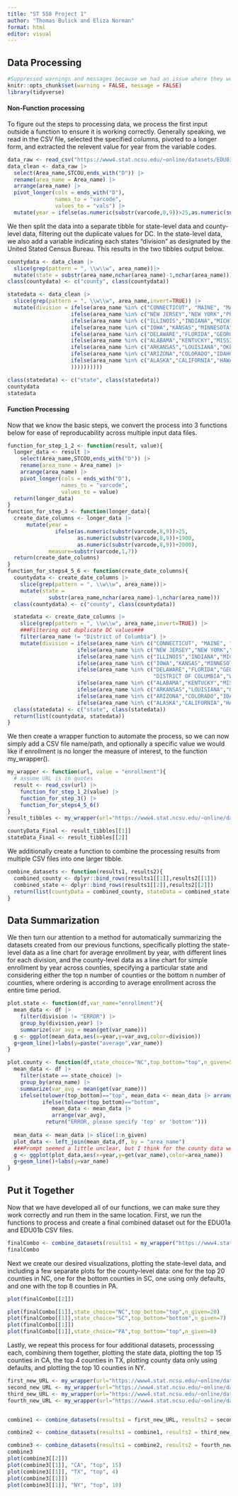 ```yaml
---
title: "ST 558 Project 1"
author: "Thomas Bulick and Eliza Norman"
format: html
editor: visual
---
```


## Data Processing

```r
#Suppressed warnings and messages because we had an issue where they were happening for reading in CSV's even when nothing was wrong
knitr::opts_chunk$set(warning = FALSE, message = FALSE) 
library(tidyverse)
```

#### Non-Function processing

To figure out the steps to processing data, we process the first input outside a function to ensure it is working correctly. Generally speaking, we read in the CSV file, selected the specified columns, pivoted to a longer form, and extracted the relevent value for year from the variable codes.
```r
data_raw <- read_csv("https://www4.stat.ncsu.edu/~online/datasets/EDU01a.csv")
data_clean <- data_raw |>
  select(Area_name,STCOU,ends_with("D")) |>
  rename(area_name = Area_name) |>
  arrange(area_name) |> 
  pivot_longer(cols = ends_with("D"), 
               names_to = "varcode", 
               values_to = "vals") |>
  mutate(year = ifelse(as.numeric(substr(varcode,8,9))>25,as.numeric(substr(varcode,8,9))+1900,as.numeric(substr(varcode,8,9))+2000),measure=substr(varcode,1,7))
```

We then split the data into a separate tibble for state-level data and county-level data, filtering out the duplicate values for DC. In the state-level data, we also add a variable indicating each states "division" as designated by the United Stated Census Bureau. This results in the two tibbles output below.

```r
countydata <- data_clean |>
  slice(grep(pattern = ", \\w\\w", area_name))|>
  mutate(state = substr(area_name,nchar(area_name)-1,nchar(area_name)))
class(countydata) <- c("county", class(countydata))

statedata <- data_clean |>
  slice(grep(pattern = ", \\w\\w", area_name,invert=TRUE)) |>
  mutate(division = ifelse(area_name %in% c("CONNECTICUT", "MAINE", "MASSACHUSETTS", "NEW HAMPSHIRE", "RHODE ISLAND", "VERMONT"),"1",
                    ifelse(area_name %in% c("NEW JERSEY","NEW YORK","PENNSYLVANIA"),"2",
                    ifelse(area_name %in% c("ILLINOIS","INDIANA","MICHIGAN","OHIO","WISCONSIN"),"3",
                    ifelse(area_name %in% c("IOWA","KANSAS","MINNESOTA","MISSOURI","NEBRASKA","NORTH DAKOTA","SOUTH DAKOTA"),"4",
                    ifelse(area_name %in% c("DELAWARE","FLORIDA","GEORGIA","MARYLAND","NORTH CAROLINA","SOUTH CAROLINA","VIRGINIA","DISTRICT OF COLUMBIA","WEST VIRGINIA"),"5",
                    ifelse(area_name %in% c("ALABAMA","KENTUCKY","MISSISSIPPI","TENNESSEE"),"6",
                    ifelse(area_name %in% c("ARKANSAS","LOUISIANA","OKLAHOMA","TEXAS"),"7",
                    ifelse(area_name %in% c("ARIZONA","COLORADO","IDAHO","MONTANA","NEVADA","NEW MEXICO","UTAH","WYOMING"),"8",
                    ifelse(area_name %in% c("ALASKA","CALIFORNIA","HAWAII","OREGON","WASHINGTON"),"9","ERROR"
                    ))))))))))      

class(statedata) <- c("state", class(statedata))
countydata
statedata
```

#### Function Processing

Now that we know the basic steps, we convert the process into 3 functions below for ease of reproducability across multiple input data files.
```r
function_for_step_1_2 <- function(result, value){
  longer_data <- result |>
    select(Area_name,STCOU,ends_with("D")) |>
    rename(area_name = Area_name) |>
    arrange(area_name) |> 
    pivot_longer(cols = ends_with("D"), 
                 names_to = "varcode", 
                 values_to = value) 
  return(longer_data)
}
function_for_step_3 <- function(longer_data){
  create_date_columns <- longer_data |>
      mutate(year =
               ifelse(as.numeric(substr(varcode,8,9))>25,
                      as.numeric(substr(varcode,8,9))+1900,
                      as.numeric(substr(varcode,8,9))+2000),
             measure=substr(varcode,1,7))
  return(create_date_columns)
}
function_for_steps4_5_6 <- function(create_date_columns){
  countydata <- create_date_columns |>
    slice(grep(pattern = ", \\w\\w", area_name))|>
    mutate(state =
             substr(area_name,nchar(area_name)-1,nchar(area_name)))
  class(countydata) <- c("county", class(countydata))

  statedata <- create_date_columns |>
    slice(grep(pattern = ", \\w\\w", area_name,invert=TRUE)) |>
    ###Filtering out duplicate DC values###
    filter(area_name != "District of Columbia") |>
    mutate(division = ifelse(area_name %in% c("CONNECTICUT", "MAINE", "MASSACHUSETTS", "NEW HAMPSHIRE", "RHODE ISLAND", "VERMONT"),"1",
                      ifelse(area_name %in% c("NEW JERSEY","NEW YORK","PENNSYLVANIA"),"2",
                      ifelse(area_name %in% c("ILLINOIS","INDIANA","MICHIGAN","OHIO","WISCONSIN"),"3",
                      ifelse(area_name %in% c("IOWA","KANSAS","MINNESOTA","MISSOURI","NEBRASKA","NORTH DAKOTA","SOUTH DAKOTA"),"4",
                      ifelse(area_name %in% c("DELAWARE","FLORIDA","GEORGIA","MARYLAND","NORTH CAROLINA","SOUTH CAROLINA","VIRGINIA",
                                              "DISTRICT OF COLUMBIA","WEST VIRGINIA"),"5",
                      ifelse(area_name %in% c("ALABAMA","KENTUCKY","MISSISSIPPI","TENNESSEE"),"6",
                      ifelse(area_name %in% c("ARKANSAS","LOUISIANA","OKLAHOMA","TEXAS"),"7",
                      ifelse(area_name %in% c("ARIZONA","COLORADO","IDAHO","MONTANA","NEVADA","NEW MEXICO","UTAH","WYOMING"),"8",
                      ifelse(area_name %in% c("ALASKA","CALIFORNIA","HAWAII","OREGON","WASHINGTON"),"9","ERROR"))))))))))
  class(statedata) <- c("state", class(statedata))
  return(list(countydata, statedata))
}
```

We then create a wrapper function to automate the process, so we can now simply add a CSV file name/path, and optionally a specific value we would like if enrollment is no longer the measure of interest, to the function my_wrapper().
```r

my_wrapper <- function(url, value = "enrollment"){
  # assume URL is in quotes
  result <- read_csv(url) |>
    function_for_step_1_2(value) |>
    function_for_step_3() |>
    function_for_steps4_5_6()
}
result_tibbles <- my_wrapper(url="https://www4.stat.ncsu.edu/~online/datasets/EDU01a.csv")

countyData_Final <- result_tibbles[[1]]
stateData_Final <- result_tibbles[[2]]
```

We additionally create a function to combine the processing results from multiple CSV files into one larger tibble.
```r
combine_datasets <- function(results1, results2){
  combined_county <- dplyr::bind_rows(results1[[1]],results2[[1]])
  combined_state <- dplyr::bind_rows(results1[[2]],results2[[2]])
  return(list(countyData = combined_county, stateData = combined_state))
}
```

## Data Summarization

We then turn our attention to a method for automatically summarizing the datasets created from our previous functions, specifically plotting the state-level data as a line chart for average enrollment by year, with different lines for each division, and the county-level data as a line chart for simple enrollment by year across counties, specifying a particular state and considering either the top n number of counties or the bottom n number of counties, where ordering is according to average enrollment across the entire time period.
```r
plot.state <- function(df,var_name="enrollment"){
  mean_data <- df |>
    filter(division != "ERROR") |>
    group_by(division,year) |>
    summarize(var_avg = mean(get(var_name)))
  g <- ggplot(mean_data,aes(x=year,y=var_avg,color=division))
  g+geom_line()+labs(y=paste("average",var_name))
}

plot.county <- function(df,state_choice="NC",top_bottom="top",n_given=5,var_name="enrollment"){
  mean_data <- df |>
    filter(state == state_choice) |>
    group_by(area_name) |>
    summarize(var_avg = mean(get(var_name))) 
    ifelse(tolower(top_bottom)=="top", mean_data <- mean_data |> arrange(desc(var_avg)),
           ifelse(tolower(top_bottom)=="bottom",
              mean_data <- mean_data |>
              arrange(var_avg),
            return("ERROR, please specify 'top' or 'bottom'")))
    
  mean_data <- mean_data |> slice(1:n_given)
  plot_data <- left_join(mean_data,df, by = "area_name")
  ###Prompt seemed a little unclear, but I think for the county data we are supposed to be plotting the actual data values for enrollment per year, with different lines for the top/bottom n specified counties? That should be completed here. - TB
  g <- ggplot(plot_data,aes(x=year,y=get(var_name),color=area_name))
  g+geom_line()+labs(y=var_name)
}
```

## Put it Together

Now that we have developed all of our functions, we can make sure they work correctly and run them in the same location. First, we run the functions to process and create a final combined dataset out for the EDU01a and EDU01b CSV files.
```r
finalCombo <- combine_datasets(results1 = my_wrapper("https://www4.stat.ncsu.edu/~online/datasets/EDU01a.csv"), results2 = my_wrapper("https://www4.stat.ncsu.edu/~online/datasets/EDU01b.csv"))
finalCombo
```

Next we create our desired visualizations, plotting the state-level data, and including a few separate plots for the county-level data: one for the top 20 counties in NC, one for the bottom counties in SC, one using only defaults, and one with the top 8 counties in PA.
```r
plot(finalCombo[[2]])

plot(finalCombo[[1]],state_choice="NC",top_bottom="top",n_given=20)
plot(finalCombo[[1]],state_choice="SC",top_bottom="bottom",n_given=7)
plot(finalCombo[[1]])
plot(finalCombo[[1]],state_choice="PA",top_bottom="top",n_given=8)
```

Lastly, we repeat this process for four additional datasets, processsing each, combining them together, plotting the state data, plotting the top 15 counties in CA, the top 4 counties in TX, plotting county data only using defaults, and plotting the top 10 counties in NY.
```r
first_new_URL <- my_wrapper(url="https://www4.stat.ncsu.edu/~online/datasets/PST01a.csv")
second_new_URL <- my_wrapper(url="https://www4.stat.ncsu.edu/~online/datasets/PST01b.csv")
third_new_URL <- my_wrapper(url="https://www4.stat.ncsu.edu/~online/datasets/PST01c.csv")
fourth_new_URL <- my_wrapper(url="https://www4.stat.ncsu.edu/~online/datasets/PST01d.csv")


combine1 <- combine_datasets(results1 = first_new_URL, results2 = second_new_URL)

combine2 <- combine_datasets(results1 = combine1, results2 = third_new_URL)

combine3 <- combine_datasets(results1 = combine2, results2 = fourth_new_URL)
combine3
plot(combine3[[2]])
plot(combine3[[1]], "CA", "top", 15)
plot(combine3[[1]], "TX", "top", 4)
plot(combine3[[1]])
plot(combine3[[1]], "NY", "top", 10)
```
